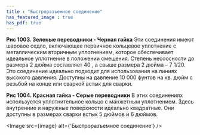 ```yaml
---
title : "Быстроразъемное соединение"
has_featured_image : true
has_pdf: true
---
```


**Рис 1003. Зеленые переводники - Черная гайка**
Эти соединения имеют шаровое седло, включающее первичное кольцевое уплотнение с металлическим вторичным уплотнением, которое обеспечивает идеальное уплотнение в положении смещения. Степень несоосности до размера 2 дюйма составляет 40 , а свыше размера 2 дюйма – 7 1/20. Это соединение идеально подходит для использования на линиях высокого давления. Доступны на давление 10 000 фунтов на кв. дюйм с резьбой на конце или сваркой встык для сварки.

**Рис 1004. Красная гайка - Серые переводники**
В этих соединениях используется уплотнительное кольцо с манжетным уплотнением. Здесь внутренние и наружные поверхности идеально квадратные. Они доступны в размерах сварки встык 5 дюймов и 6 дюймов.

<Image src={image} alt={'Быстроразъемное соединение'} />